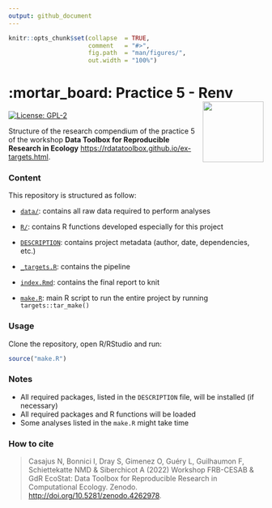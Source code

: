 ```yaml
---
output: github_document
---
```


<!-- README.md is generated from README.Rmd. Please edit that file -->


```r
knitr::opts_chunk$set(collapse  = TRUE,
                      comment   = "#>",
                      fig.path  = "man/figures/",
                      out.width = "100%")
```



# :mortar_board: Practice 5 - Renv <img src="https://raw.githubusercontent.com/rdatatoolbox/course-compendium/main/img/compendium-logo.png"  align="right" style="float:right; height:120px;"/>


<!-- badges: start -->
[![License: GPL-2](https://img.shields.io/badge/License-GPL%20v2-blue.svg)](https://choosealicense.com/licenses/gpl-2.0/)
<!-- badges: end -->


Structure of the research compendium of the practice 5 of the workshop 
**Data Toolbox for Reproducible Research in Ecology** <https://rdatatoolbox.github.io/ex-targets.html>.



### Content

This repository is structured as follow:

- [`data/`](https://github.com/rdatatoolbox/practice5/tree/master/data):
contains all raw data required to perform analyses

- [`R/`](https://github.com/rdatatoolbox/practice5/tree/master/R):
contains R functions developed especially for this project

- [`DESCRIPTION`](https://github.com/rdatatoolbox/practice5/tree/master/DESCRIPTION):
contains project metadata (author, date, dependencies, etc.)

- [`_targets.R`](https://github.com/rdatatoolbox/practice5/tree/master/_targets.R):
contains the pipeline

- [`index.Rmd`](https://github.com/rdatatoolbox/practice5/tree/master/index.Rmd):
contains the final report to knit

- [`make.R`](https://github.com/rdatatoolbox/practice5/tree/master/make.R):
main R script to run the entire project by running `targets::tar_make()`



### Usage

Clone the repository, open R/RStudio and run:

```r
source("make.R")
```



### Notes

- All required packages, listed in the `DESCRIPTION` file, will be installed (if necessary)
- All required packages and R functions will be loaded
- Some analyses listed in the `make.R` might take time



### How to cite

> Casajus N, Bonnici I, Dray S, Gimenez O, Guéry L, Guilhaumon F, Schiettekatte NMD & Siberchicot A (2022) Workshop FRB-CESAB & GdR EcoStat: Data Toolbox for Reproducible Research in Computational Ecology. Zenodo. <http://doi.org/10.5281/zenodo.4262978>.
